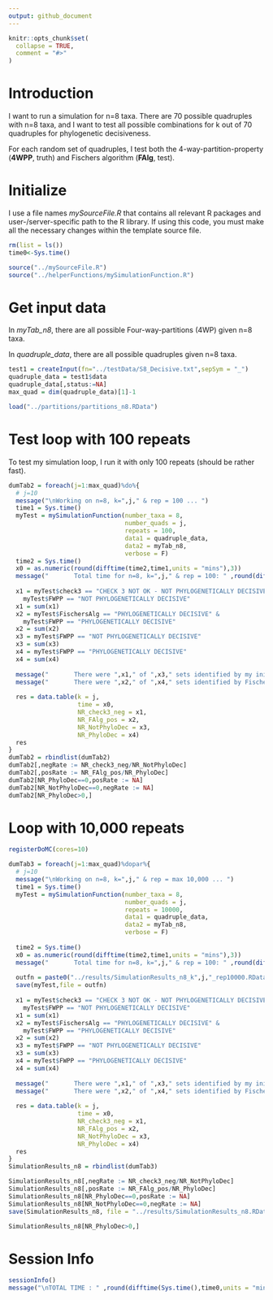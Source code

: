 ```yaml
---
output: github_document
---
```


<!-- Simulation_n8.md is generated from Simulation_n8.Rmd. Please edit that file -->

```r
knitr::opts_chunk$set(
  collapse = TRUE,
  comment = "#>"
)
```

# Introduction

<!-- badges: start -->

<!-- badges: end -->

I want to run a simulation for n=8 taxa. There are 70 possible quadruples with n=8 taxa, and I want to test all possible combinations for k out of 70 quadruples for phylogenetic decisiveness.

For each random set of quadruples, I test both the 4-way-partition-property (**4WPP**, truth) and Fischers algorithm (**FAlg**, test). 

# Initialize

I use a file names *mySourceFile.R* that contains all relevant R packages and user-/server-specific path to the R library. If using this code, you must make all the necessary changes within the template source file. 

```r
rm(list = ls())
time0<-Sys.time()

source("../mySourceFile.R")
source("../helperFunctions/mySimulationFunction.R")

```

# Get input data

In *myTab_n8*, there are all possible Four-way-partitions (4WP) given n=8 taxa. 

In *quadruple_data*, there are all possible quadruples given n=8 taxa. 

```r
test1 = createInput(fn="../testData/S8_Decisive.txt",sepSym = "_")
quadruple_data = test1$data
quadruple_data[,status:=NA]
max_quad = dim(quadruple_data)[1]-1

load("../partitions/partitions_n8.RData")
```

# Test loop with 100 repeats

To test my simulation loop, I run it with only 100 repeats (should be rather fast).

```r
dumTab2 = foreach(j=1:max_quad)%do%{
  # j=10
  message("\nWorking on n=8, k=",j," & rep = 100 ... ")
  time1 = Sys.time()
  myTest = mySimulationFunction(number_taxa = 8, 
                                number_quads = j,
                                repeats = 100,
                                data1 = quadruple_data,
                                data2 = myTab_n8,
                                verbose = F)
  time2 = Sys.time()
  x0 = as.numeric(round(difftime(time2,time1,units = "mins"),3))
  message("       Total time for n=8, k=",j," & rep = 100: " ,round(difftime(time2,time1,units = "mins"),3)," minutes")
  
  x1 = myTest$check3 == "CHECK 3 NOT OK - NOT PHYLOGENETICALLY DECISIVE" & 
    myTest$FWPP == "NOT PHYLOGENETICALLY DECISIVE"
  x1 = sum(x1)
  x2 = myTest$FischersAlg == "PHYLOGENETICALLY DECISIVE" & 
    myTest$FWPP == "PHYLOGENETICALLY DECISIVE"
  x2 = sum(x2)
  x3 = myTest$FWPP == "NOT PHYLOGENETICALLY DECISIVE"
  x3 = sum(x3)
  x4 = myTest$FWPP == "PHYLOGENETICALLY DECISIVE"
  x4 = sum(x4)
  
  message("       There were ",x1," of ",x3," sets identified by my initial check as not decisive (",round(x1/x3,4)*100,"%)")
  message("       There were ",x2," of ",x4," sets identified by Fischers algorith as decisive (",round(x2/x4,4)*100,"%)")
  
  res = data.table(k = j,
                   time = x0,
                   NR_check3_neg = x1,
                   NR_FAlg_pos = x2,
                   NR_NotPhyloDec = x3,
                   NR_PhyloDec = x4)
  res
}
dumTab2 = rbindlist(dumTab2)
dumTab2[,negRate := NR_check3_neg/NR_NotPhyloDec]
dumTab2[,posRate := NR_FAlg_pos/NR_PhyloDec]
dumTab2[NR_PhyloDec==0,posRate := NA]
dumTab2[NR_NotPhyloDec==0,negRate := NA]
dumTab2[NR_PhyloDec>0,]

```

# Loop with 10,000 repeats 


```r

registerDoMC(cores=10)

dumTab3 = foreach(j=1:max_quad)%dopar%{
  # j=10
  message("\nWorking on n=8, k=",j," & rep = max 10,000 ... ")
  time1 = Sys.time()
  myTest = mySimulationFunction(number_taxa = 8, 
                                number_quads = j,
                                repeats = 10000,
                                data1 = quadruple_data,
                                data2 = myTab_n8,
                                verbose = F)
  
  time2 = Sys.time()
  x0 = as.numeric(round(difftime(time2,time1,units = "mins"),3))
  message("       Total time for n=8, k=",j," & rep = 100: " ,round(difftime(time2,time1,units = "mins"),3)," minutes")
  
  outfn = paste0("../results/SimulationResults_n8_k",j,"_rep10000.RData")
  save(myTest,file = outfn)
  
  x1 = myTest$check3 == "CHECK 3 NOT OK - NOT PHYLOGENETICALLY DECISIVE" & 
    myTest$FWPP == "NOT PHYLOGENETICALLY DECISIVE"
  x1 = sum(x1)
  x2 = myTest$FischersAlg == "PHYLOGENETICALLY DECISIVE" & 
    myTest$FWPP == "PHYLOGENETICALLY DECISIVE"
  x2 = sum(x2)
  x3 = myTest$FWPP == "NOT PHYLOGENETICALLY DECISIVE"
  x3 = sum(x3)
  x4 = myTest$FWPP == "PHYLOGENETICALLY DECISIVE"
  x4 = sum(x4)
  
  message("       There were ",x1," of ",x3," sets identified by my initial check as not decisive (",round(x1/x3,4)*100,"%)")
  message("       There were ",x2," of ",x4," sets identified by Fischers algorith as decisive (",round(x2/x4,4)*100,"%)")
  
  res = data.table(k = j,
                   time = x0,
                   NR_check3_neg = x1,
                   NR_FAlg_pos = x2,
                   NR_NotPhyloDec = x3,
                   NR_PhyloDec = x4)
  res
}
SimulationResults_n8 = rbindlist(dumTab3)

SimulationResults_n8[,negRate := NR_check3_neg/NR_NotPhyloDec]
SimulationResults_n8[,posRate := NR_FAlg_pos/NR_PhyloDec]
SimulationResults_n8[NR_PhyloDec==0,posRate := NA]
SimulationResults_n8[NR_NotPhyloDec==0,negRate := NA]
save(SimulationResults_n8, file = "../results/SimulationResults_n8.RData")

SimulationResults_n8[NR_PhyloDec>0,]

```

# Session Info

```r
sessionInfo()
message("\nTOTAL TIME : " ,round(difftime(Sys.time(),time0,units = "mins"),3)," minutes")

```
